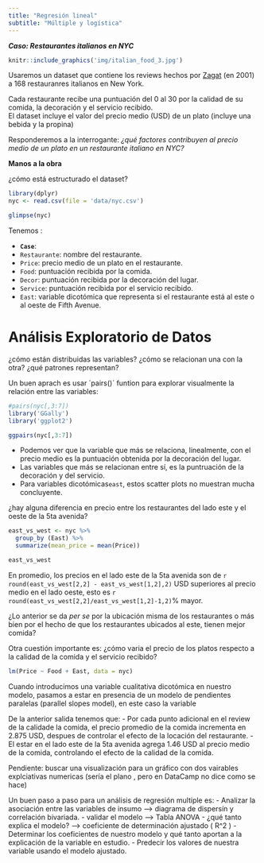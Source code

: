 ```yaml
---
title: "Regresión lineal"
subtitle: "Múltiple y logística"
---
```


__*Caso: Restaurantes italianos en NYC*__

```r
knitr::include_graphics('img/italian_food_3.jpg')
```

Usaremos un dataset que contiene los reviews hechos por [Zagat](https://www.zagat.com/about-us){target="_blank"} (en 2001) a 168 restauranres italianos en New York.

Cada restaurante recibe una puntuación del 0 al 30 por la calidad de su comida, la decoración y el servicio recibido.  
El dataset incluye el valor del precio medio (USD) de un plato (incluye una bebida y la propina)

Responderemos a la interrogante: *¿qué factores contribuyen al precio medio de un plato en un restaurante italiano en NYC?*

__Manos a la obra__

¿cómo está estructurado el dataset?

```r
library(dplyr)
nyc <- read.csv(file = 'data/nyc.csv')
```

```r
glimpse(nyc)
```

Tenemos :  

- __`Case`__:
- `Restaurante`: nombre del restaurante.
- `Price`: precio medio de un plato en el restaurante.
- `Food`: puntuación recibida por la comida.   
- `Decor`: puntuación recibida por la decoración del lugar.   
- `Service`: puntuación recibida por el servicio recibido.    
- `East`: variable dicotómica que representa si el restaurante está al este o al oeste de Fifth Avenue. 

# Análisis Exploratorio de Datos

¿cómo están distribuidas las variables?
¿cómo se relacionan una con la otra?
¿qué patrones representan?

Un buen aprach es usar ´pairs()´ funtion para explorar visualmente la relación entre las variables:

```r
#pairs(nyc[,3:7])
library('GGally')
library('ggplot2')

ggpairs(nyc[,3:7]) 
```

- Podemos ver que la variable que más se relaciona, linealmente,  con el precio medio es la puntuación obtenida por la decoración del lugar. 
- Las variables que más se relacionan entre sí, es la puntruación de la decoración y del servicio.     
- Para variables dicotómicas`east`, estos scatter plots no muestran mucha concluyente.

¿hay alguna diferencia en precio entre los restaurantes del lado este y el oeste de la 5ta avenida?

```r
east_vs_west <- nyc %>%
  group_by (East) %>%
  summarize(mean_price = mean(Price))

east_vs_west
```

En promedio, los precios en el lado este de la 5ta avenida son de `r round(east_vs_west[2,2] - east_vs_west[1,2],2)` USD superiores al precio medio en el lado oeste, esto es `r round(east_vs_west[2,2]/east_vs_west[1,2]-1,2)`% mayor.

¿Lo anterior se da *per se* por la ubicación misma de los restaurantes o más bien por el hecho de que los restaurantes ubicados al este, tienen mejor comida?

Otra cuestión importante es: ¿cómo varia el precio de los platos respecto a la calidad de la comida  y el servicio recibido? 

```r
lm(Price ~ Food + East, data = nyc)
```

Cuando introducimos una variable cualitativa dicotómica en nuestro modelo, pasamos a estar en presencia de un modelo de pendientes paralelas (parallel slopes model), en este caso la variable 

De la anterior salida tenemos que: 
- Por cada punto adicional en el review de la calidade la comida, el precio promedio de la comida incrementa en 2.875 USD, despues de controlar el efecto de la locación del restaurante.
- El estar en el lado este de la 5ta avenida agrega 1.46 USD al precio medio de la comida, controlando el efecto de la calidad de la comida.


Pendiente: buscar una visualización para un gráfico con dos vairables explciativas numericas (sería el plano , pero en DataCamp no dice como se hace)

Un buen paso a paso para un análisis de regresión multiple es: 
- Analizar la asociación entre las variables de insumo --> diagrama de dispersín y correlación bivariada.
- validar el modelo --> Tabla ANOVA
- ¿qué tanto explica el modelo? --> coeficiente de determinación ajustado \( R^2 \)
- Determinar los coeficientes de nuestro modelo y qué tanto aportan a la explicación de la variable en estudio.
- Predecir los valores de nuestra variable usando el  modelo ajustado.
